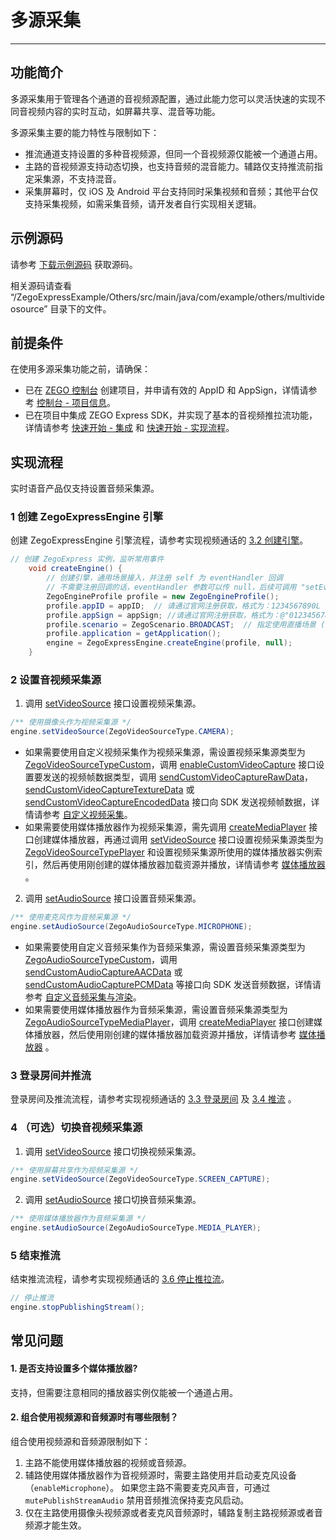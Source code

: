 # 多源采集

- - -
## 功能简介

多源采集用于管理各个通道的音视频源配置，通过此能力您可以灵活快速的实现不同音视频内容的实时互动，如屏幕共享、混音等功能。

多源采集主要的能力特性与限制如下：
- 推流通道支持设置的多种音视频源，但同一个音视频源仅能被一个通道占用。
- 主路的音视频源支持动态切换，也支持音频的混音能力。辅路仅支持推流前指定采集源，不支持混音。
- 采集屏幕时，仅 iOS 及 Android 平台支持同时采集视频和音频；其他平台仅支持采集视频，如需采集音频，请开发者自行实现相关逻辑。

## 示例源码

请参考 [下载示例源码](!DownloadDemo/DownloadDemo) 获取源码。

相关源码请查看 “/ZegoExpressExample/Others/src/main/java/com/example/others/multivideosource” 目录下的文件。

## 前提条件

在使用多源采集功能之前，请确保：

- 已在 [ZEGO 控制台](https://console.zego.im) 创建项目，并申请有效的 AppID 和 AppSign，详情请参考 [控制台 - 项目信息](https://doc-zh.zego.im/article/12107)。
- 已在项目中集成 ZEGO Express SDK，并实现了基本的音视频推拉流功能，详情请参考 [快速开始 - 集成](!Integration/SDK_Integration) 和 [快速开始 - 实现流程](!Integration/Solution_Implementation)。


## 实现流程

<div class="mk-warning">


实时语音产品仅支持设置音频采集源。
</div>

### 1 创建 ZegoExpressEngine 引擎

创建 ZegoExpressEngine 引擎流程，请参考实现视频通话的 [3.2 创建引擎](!Integration/Solution_Implementation#3_2)。

```Java
// 创建 ZegoExpress 实例，监听常用事件
    void createEngine() {
        // 创建引擎，通用场景接入，并注册 self 为 eventHandler 回调
        // 不需要注册回调的话，eventHandler 参数可以传 null，后续可调用 "setEventHandler:" 方法设置回调
        ZegoEngineProfile profile = new ZegoEngineProfile();
        profile.appID = appID;  // 请通过官网注册获取，格式为：1234567890L
        profile.appSign = appSign; //请通过官网注册获取，格式为：@"0123456789012345678901234567890123456789012345678901234567890123"（共64个字符）
        profile.scenario = ZegoScenario.BROADCAST;  // 指定使用直播场景 (请根据实际情况填写适合你业务的场景)
        profile.application = getApplication();
        engine = ZegoExpressEngine.createEngine(profile, null);
    }
```

### 2 设置音视频采集源

1. 调用 [setVideoSource](@setVideoSource) 接口设置视频采集源。

```java
/** 使用摄像头作为视频采集源 */
engine.setVideoSource(ZegoVideoSourceType.CAMERA);
```

<div class = 'mk-hint'>

- 如果需要使用自定义视频采集作为视频采集源，需设置视频采集源类型为 [ZegoVideoSourceTypeCustom](@ZegoVideoSourceTypeCustom)，调用 [enableCustomVideoCapture](@enableCustomVideoCapture) 接口设置要发送的视频帧数据类型，调用 [sendCustomVideoCaptureRawData](@sendCustomVideoCaptureRawData)，[sendCustomVideoCaptureTextureData](@sendCustomVideoCaptureTextureData) 或 [sendCustomVideoCaptureEncodedData](@sendCustomVideoCaptureEncodedData) 接口向 SDK 发送视频帧数据，详情请参考 [自定义视频采集](!ExpressVideoSDK-VideoAdvanced/CustomVideoCapture)。
- 如果需要使用媒体播放器作为视频采集源，需先调用 [createMediaPlayer](@createMediaPlayer) 接口创建媒体播放器，再通过调用 [setVideoSource](@setVideoSource) 接口设置视频采集源类型为 [ZegoVideoSourceTypePlayer](@ZegoVideoSourceTypePlayer) 和设置视频采集源所使用的媒体播放器实例索引，然后再使用刚创建的媒体播放器加载资源并播放，详情请参考 [媒体播放器](!Other_Functions/MediaPlayer) 。

</div>

2. 调用 [setAudioSource](@setAudioSource) 接口设置音频采集源。

```java
/** 使用麦克风作为音频采集源 */
engine.setAudioSource(ZegoAudioSourceType.MICROPHONE);
```

<div class = 'mk-hint'>

- 如果需要使用自定义音频采集作为音频采集源，需设置音频采集源类型为 [ZegoAudioSourceTypeCustom](@ZegoAudioSourceTypeCustom)，调用 [sendCustomAudioCaptureAACData](@sendCustomAudioCaptureAACData) 或 [sendCustomAudioCapturePCMData](@sendCustomAudioCapturePCMData) 等接口向 SDK 发送音频数据，详情请参考 [自定义音频采集与渲染](!AudioAdvanced/custom_audio_io)。
- 如果需要使用媒体播放器作为音频采集源，需设置音频采集源类型为 [ZegoAudioSourceTypeMediaPlayer](@ZegoAudioSourceTypeMediaPlayer)，调用 [createMediaPlayer](@createMediaPlayer) 接口创建媒体播放器，然后使用刚创建的媒体播放器加载资源并播放，详情请参考 [媒体播放器](!Other_Functions/MediaPlayer) 。

</div>

### 3 登录房间并推流

登录房间及推流流程，请参考实现视频通话的 [3.3 登录房间](!Integration/Solution_Implementation#3_3) 及 [3.4 推流](!Integration/Solution_Implementation#3_4) 。

### 4 （可选）切换音视频采集源

1. 调用 [setVideoSource](@setVideoSource) 接口切换视频采集源。

```java
/** 使用屏幕共享作为视频采集源 */
engine.setVideoSource(ZegoVideoSourceType.SCREEN_CAPTURE);
```

2. 调用 [setAudioSource](@setAudioSource) 接口切换音频采集源。

```java
/** 使用媒体播放器作为音频采集源 */
engine.setAudioSource(ZegoAudioSourceType.MEDIA_PLAYER);
```

### 5 结束推流

结束推流流程，请参考实现视频通话的 [3.6 停止推拉流](!Integration/Solution_Implementation#3_6)。

```java
// 停止推流
engine.stopPublishingStream();
```


##  常见问题

#### 1. **是否支持设置多个媒体播放器?**

支持，但需要注意相同的播放器实例仅能被一个通道占用。

#### 2. **组合使用视频源和音频源时有哪些限制？**

组合使用视频源和音频源限制如下：
1. 主路不能使用媒体播放器的视频或音频源。
2. 辅路使用媒体播放器作为音视频源时，需要主路使用并启动麦克风设备（`enableMicrophone`）。
如果您主路不需要麦克风声音，可通过 `mutePublishStreamAudio` 禁用音频推流保持麦克风启动。
3. 仅在主路使用摄像头视频源或者麦克风音频源时，辅路复制主路视频源或者音频源才能生效。
